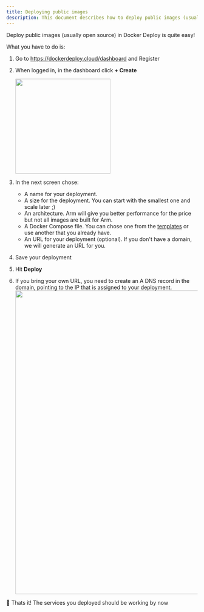 ```yaml
---
title: Deploying public images
description: This document describes how to deploy public images (usually open source) to Docker Deploy.
---
```


Deploy public images (usually open source) in Docker Deploy is quite easy!

What you have to do is:

1. Go to https://dockerdeploy.cloud/dashboard and Register
2. When logged in, in the dashboard click **+ Create**

   <img src="/images/docs/deployments-create-button.png" width="250" />

3. In the next screen chose:

   - A name for your deployment.
   - A size for the deployment. You can start with the smallest one and scale later ;)
   - An architecture. Arm will give you better performance for the price but not all images are built for Arm.
   - A Docker Compose file. You can chose one from the [templates](https://github.com/jclapadula/docker-deploy/tree/main/templates) or use another that you already have.
   - An URL for your deployment (optional). If you don't have a domain, we will generate an URL for you.

4. Save your deployment
5. Hit **Deploy**
6. If you bring your own URL, you need to create an A DNS record in the domain, pointing to the IP that is assigned to your deployment.
   <img src="/images/docs/deployment-header-custom-domain.png" width="800" />

🚀 Thats it! The services you deployed should be working by now
